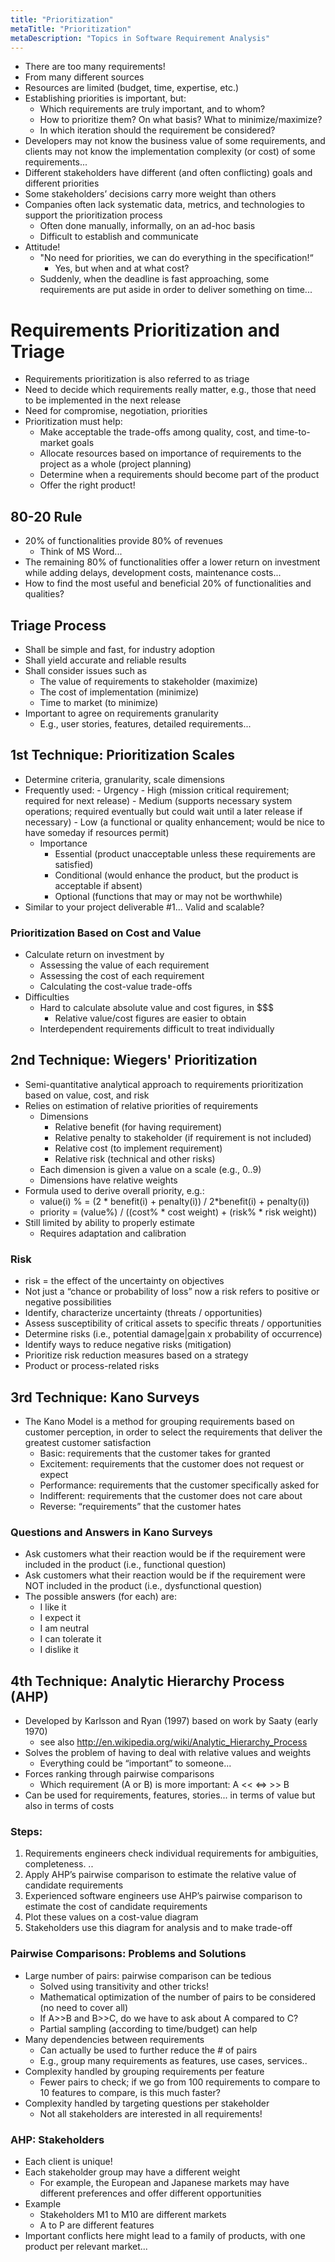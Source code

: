```yaml
---
title: "Prioritization"
metaTitle: "Prioritization"
metaDescription: "Topics in Software Requirement Analysis"
---
```



- There are too many requirements!
- From many different sources
- Resources are limited (budget, time, expertise, etc.)
- Establishing priorities is important, but:
    - Which requirements are truly important, and to whom?
    - How to prioritize them? On what basis? What to minimize/maximize?
    - In which iteration should the requirement be considered?
- Developers may not know the business value of some requirements, and clients may not know the implementation complexity (or cost) of some requirements...
- Different stakeholders have different (and often conflicting) goals and different priorities
- Some stakeholders’ decisions carry more weight than others
- Companies often lack systematic data, metrics, and technologies to support the prioritization process
    - Often done manually, informally, on an ad-hoc basis
    - Difficult to establish and communicate 
- Attitude!
    - "No need for priorities, we can do everything in the specification!“
        - Yes, but when and at what cost?
    - Suddenly, when the deadline is fast approaching, some requirements are put aside in order to deliver something on time... 

# Requirements Prioritization and Triage

- Requirements prioritization is also referred to as triage
- Need to decide which requirements really matter, e.g., those that need to be implemented in the next release
- Need for compromise, negotiation, priorities
- Prioritization must help:
    - Make acceptable the trade-offs among quality, cost, and time-to-market goals
    - Allocate resources based on importance of requirements to the project as a whole (project planning)
    - Determine when a requirements should become part of the product
    - Offer the right product!

## 80-20 Rule

- 20% of functionalities provide 80% of revenues
    - Think of MS Word...
- The remaining 80% of functionalities offer a lower return on investment while adding delays, development costs, maintenance costs...
- How to find the most useful and beneficial 20% of functionalities and qualities?

## Triage Process

- Shall be simple and fast, for industry adoption
- Shall yield accurate and reliable results
- Shall consider issues such as
    - The value of requirements to stakeholder (maximize) 
    - The cost of implementation (minimize) 
    - Time to market (to minimize)
- Important to agree on requirements granularity
    - E.g., user stories, features, detailed requirements...

## 1st Technique: Prioritization Scales

- Determine criteria, granularity, scale dimensions
- Frequently used:
        - Urgency
        - High (mission critical requirement; required for next release)
        - Medium (supports necessary system operations; required eventually but could wait until a later release if necessary)
        - Low (a functional or quality enhancement; would be nice to have someday if resources permit)
    - Importance
        - Essential (product unacceptable unless these requirements are satisfied)
        - Conditional (would enhance the product, but the product is acceptable if absent)
        - Optional (functions that may or may not be worthwhile)
- Similar to your project deliverable #1... Valid and scalable?

### Prioritization Based on Cost and Value

- Calculate return on investment by
    - Assessing the value of each requirement
    - Assessing the cost of each requirement
    - Calculating the cost-value trade-offs
- Difficulties
    - Hard to calculate absolute value and cost figures, in $$$ 
        - Relative value/cost figures are easier to obtain
    - Interdependent requirements difficult to treat individually

## 2nd Technique: Wiegers' Prioritization

- Semi-quantitative analytical approach to requirements prioritization based on value, cost, and risk
- Relies on estimation of relative priorities of requirements
    - Dimensions
        - Relative benefit (for having requirement)
        - Relative penalty to stakeholder (if requirement is not included)
        - Relative cost (to implement requirement)
        - Relative risk (technical and other risks)
    - Each dimension is given a value on a scale (e.g., 0..9)
    - Dimensions have relative weights
- Formula used to derive overall priority, e.g.:
    - value(i) % = (2 \* benefit(i) + penalty(i)) / 2\*benefit(i) + penalty(i)) 
    - priority = (value%) / ((cost% * cost weight) + (risk% * risk weight))
- Still limited by ability to properly estimate
    - Requires adaptation and calibration

### Risk

- risk = the effect of the uncertainty on objectives
- Not just a “chance or probability of loss” now a risk refers to positive or negative possibilities
- Identify, characterize uncertainty (threats / opportunities)
- Assess susceptibility of critical assets to specific threats / opportunities
- Determine risks (i.e., potential damage|gain x probability of occurrence)
- Identify ways to reduce negative risks (mitigation)
- Prioritize risk reduction measures based on a strategy
- Product or process-related risks

## 3rd Technique: Kano Surveys

- The Kano Model is a method for grouping requirements based on customer perception, in order to select the requirements that deliver the greatest customer satisfaction
    - Basic: requirements that the customer takes for granted
    - Excitement: requirements that the customer does not request or expect
    - Performance: requirements that the customer specifically asked for
    - Indifferent: requirements that the customer does not care about
    - Reverse: “requirements” that the customer hates

### Questions and Answers in Kano Surveys

- Ask customers what their reaction would be if the requirement were included in the product (i.e., functional question)
- Ask customers what their reaction would be if the requirement were NOT included in the product (i.e., dysfunctional question)
- The possible answers (for each) are:
    - I like it 
    - I expect it
    - I am neutral
    - I can tolerate it
    - I dislike it

## 4th Technique: Analytic Hierarchy Process (AHP)


- Developed by Karlsson and Ryan (1997) based on work by Saaty (early 1970) 
    - see also http://en.wikipedia.org/wiki/Analytic_Hierarchy_Process
- Solves the problem of having to deal with relative values and weights
    - Everything could be “important” to someone...
- Forces ranking through pairwise comparisons
    - Which requirement (A or B) is more important: A << <=> >> B
- Can be used for requirements, features, stories... in terms of value but also in terms of costs

### Steps:
1. Requirements engineers check individual requirements for ambiguities, completeness. ..
2. Apply AHP’s pairwise comparison to estimate the relative value of candidate requirements
3. Experienced software engineers use AHP’s pairwise comparison to estimate the cost of candidate requirements
4. Plot these values on a cost-value diagram
5. Stakeholders use this diagram for analysis and to make trade-off

### Pairwise Comparisons: Problems and Solutions

- Large number of pairs: pairwise comparison can be tedious
    - Solved using transitivity and other tricks!
    - Mathematical optimization of the number of pairs to be considered (no need to cover all)
    - If A>>B and B>>C, do we have to ask about A compared to C?
    - Partial sampling (according to time/budget) can help 
- Many dependencies between requirements
    - Can actually be used to further reduce the # of pairs
    - E.g., group many requirements as features, use cases, services..
- Complexity handled by grouping requirements per feature
    - Fewer pairs to check; if we go from 100 requirements to compare to 10 features to compare, is this much faster?
- Complexity handled by targeting questions per stakeholder
    - Not all stakeholders are interested in all requirements!

### AHP: Stakeholders

- Each client is unique!
- Each stakeholder group may have a different weight
    - For example, the European and Japanese markets may have different preferences and offer different opportunities
- Example 
    - Stakeholders M1 to M10 are different markets
    - A to P are different features
- Important conflicts here might lead to a family of products, with one product per relevant market...